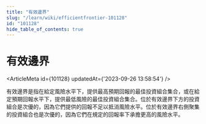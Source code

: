 ```yaml
---
title: "有效邊界"
slug: "/learn/wiki/efficientfrontier-101128"
id: "101128"
hide_table_of_contents: true
---
```



# 有效邊界

<ArticleMeta id={101128} updatedAt={'2023-09-26 13:58:54'} />
<div className='border-solid border-b border-t-0 my-4 border-[var(--ifm-color-gray-300)]' />

有效邊界是指在給定風險水平下，提供最高預期回報的最佳投資組合集合，或在給定預期回報水平下，提供最低風險的最佳投資組合集合。位於有效邊界下方的投資組合是次優的，因為它們提供的回報不足以抵消風險水平。位於有效邊界右側聚集的投資組合也是次優的，因為它們在規定的回報率下承擔更高的風險水平。
